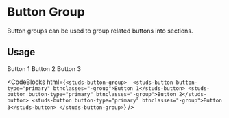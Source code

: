 # Button Group

Button groups can be used to group related buttons into sections.

## Usage

<studs-button-group> 
    <studs-button button-type="primary" btnclasses="-group">Button 1</studs-button>
    <studs-button button-type="primary" btnclasses="-group">Button 2</studs-button>
    <studs-button button-type="primary" btnclasses="-group">Button 3</studs-button>
</studs-button-group>

<CodeBlocks
  html={`
<studs-button-group> 
    <studs-button button-type="primary" btnclasses="-group">Button 1</studs-button>
    <studs-button button-type="primary" btnclasses="-group">Button 2</studs-button>
    <studs-button button-type="primary" btnclasses="-group">Button 3</studs-button>
</studs-button-group>
  `}
/>